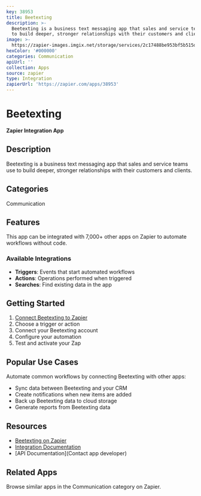 ```yaml
---
key: 38953
title: Beetexting
description: >-
  Beetexting is a business text messaging app that sales and service teams use
  to build deeper, stronger relationships with their customers and clients.
image: >-
  https://zapier-images.imgix.net/storage/services/2c17488be953bf5b515dd84f730bf908.png?auto=format%2Ccompress&ixlib=python-3.0.0&q=50
hexColor: '#000000'
categories: Communication
apiUrl: ''
collection: Apps
source: zapier
type: Integration
zapierUrl: 'https://zapier.com/apps/38953'
---
```

# Beetexting

**Zapier Integration App**

## Description

Beetexting is a business text messaging app that sales and service teams use to build deeper, stronger relationships with their customers and clients.

## Categories

Communication

## Features

This app can be integrated with 7,000+ other apps on Zapier to automate workflows without code.

### Available Integrations

- **Triggers**: Events that start automated workflows
- **Actions**: Operations performed when triggered
- **Searches**: Find existing data in the app

## Getting Started

1. [Connect Beetexting to Zapier](https://zapier.com/apps/38953)
2. Choose a trigger or action
3. Connect your Beetexting account
4. Configure your automation
5. Test and activate your Zap

## Popular Use Cases

Automate common workflows by connecting Beetexting with other apps:

- Sync data between Beetexting and your CRM
- Create notifications when new items are added
- Back up Beetexting data to cloud storage
- Generate reports from Beetexting data

## Resources

- [Beetexting on Zapier](https://zapier.com/apps/38953)
- [Integration Documentation](https://zapier.com/apps/38953/integrations)
- [API Documentation](Contact app developer)

## Related Apps

Browse similar apps in the Communication category on Zapier.
